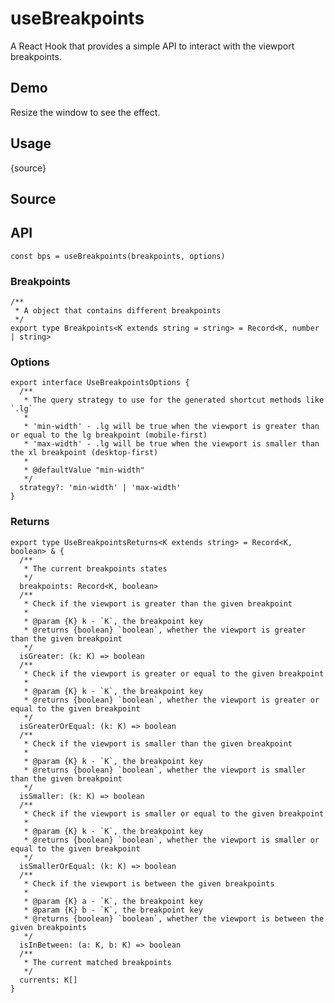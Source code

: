# useBreakpoints


<HooksType category="Browser" />

A React Hook that provides a simple API to interact with the viewport breakpoints.

## Demo

Resize the window to see the effect.


<App />

## Usage


<RawCode>{source}</RawCode>

## Source


<Source />

## API

```tsx
const bps = useBreakpoints(breakpoints, options)
```

### Breakpoints

```tsx
/**
 * A object that contains different breakpoints
 */
export type Breakpoints<K extends string = string> = Record<K, number | string>
```

### Options

```tsx
export interface UseBreakpointsOptions {
  /**
   * The query strategy to use for the generated shortcut methods like `.lg`
   *
   * 'min-width' - .lg will be true when the viewport is greater than or equal to the lg breakpoint (mobile-first)
   * 'max-width' - .lg will be true when the viewport is smaller than the xl breakpoint (desktop-first)
   *
   * @defaultValue "min-width"
   */
  strategy?: 'min-width' | 'max-width'
}
```

### Returns

```tsx
export type UseBreakpointsReturns<K extends string> = Record<K, boolean> & {
  /**
   * The current breakpoints states
   */
  breakpoints: Record<K, boolean>
  /**
   * Check if the viewport is greater than the given breakpoint
   *
   * @param {K} k - `K`, the breakpoint key
   * @returns {boolean} `boolean`, whether the viewport is greater than the given breakpoint
   */
  isGreater: (k: K) => boolean
  /**
   * Check if the viewport is greater or equal to the given breakpoint
   *
   * @param {K} k - `K`, the breakpoint key
   * @returns {boolean} `boolean`, whether the viewport is greater or equal to the given breakpoint
   */
  isGreaterOrEqual: (k: K) => boolean
  /**
   * Check if the viewport is smaller than the given breakpoint
   *
   * @param {K} k - `K`, the breakpoint key
   * @returns {boolean} `boolean`, whether the viewport is smaller than the given breakpoint
   */
  isSmaller: (k: K) => boolean
  /**
   * Check if the viewport is smaller or equal to the given breakpoint
   *
   * @param {K} k - `K`, the breakpoint key
   * @returns {boolean} `boolean`, whether the viewport is smaller or equal to the given breakpoint
   */
  isSmallerOrEqual: (k: K) => boolean
  /**
   * Check if the viewport is between the given breakpoints
   *
   * @param {K} a - `K`, the breakpoint key
   * @param {K} b - `K`, the breakpoint key
   * @returns {boolean} `boolean`, whether the viewport is between the given breakpoints
   */
  isInBetween: (a: K, b: K) => boolean
  /**
   * The current matched breakpoints
   */
  currents: K[]
}

```
